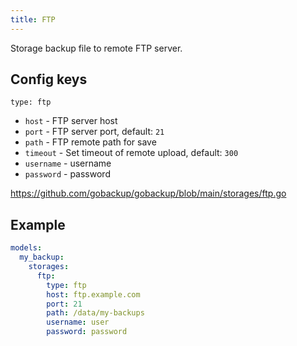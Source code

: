 ```yaml
---
title: FTP
---
```


Storage backup file to remote FTP server.

## Config keys

`type: ftp`

- `host` - FTP server host
- `port` - FTP server port, default: `21`
- `path` - FTP remote path for save
- `timeout` - Set timeout of remote upload, default: `300`
- `username` - username
- `password` - password

https://github.com/gobackup/gobackup/blob/main/storages/ftp.go

## Example

```yml
models:
  my_backup:
    storages:
      ftp:
        type: ftp
        host: ftp.example.com
        port: 21
        path: /data/my-backups
        username: user
        password: password
```
